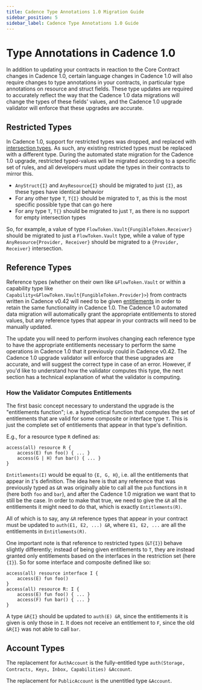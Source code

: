 ```yaml
---
title: Cadence Type Annotations 1.0 Migration Guide
sidebar_position: 5
sidebar_label: Cadence Type Annotations 1.0 Guide
---
```


# Type Annotations in Cadence 1.0

In addition to updating your contracts in reaction to the Core Contract changes in Cadence 1.0,
certain language changes in Cadence 1.0 will also require changes to type annotations in your contracts,
in particular type annotations on resource and struct fields.
These type updates are required to accurately reflect the way that the Cadence 1.0 data migrations will change
the types of these fields' values, and the Cadence 1.0 upgrade validator will enforce that these upgrades are accurate.

## Restricted Types

In Cadence 1.0, support for restricted types was dropped, and replaced with [intersection types](https://cadence-lang.org/docs/1.0/language/intersection-types).
As such, any existing restricted types must be replaced with a different type.
During the automated state migration for the Cadence 1.0 upgrade, restricted typed-values will be migrated according to a specific set of rules, and all developers must update the types in their contracts to mirror this.

* `AnyStruct{I}` and `AnyResource{I}` should be migrated to just `{I}`, as these types have identical behavior
* For any other type `T`, `T{I}` should be migrated to `T`, as this is the most specific possible type that can go here
* For any type `T`, `T{}` should be migrated to just `T`, as there is no support for empty intersection types

So, for example, a value of type `FlowToken.Vault{FungibleToken.Receiver}` should be migrated to just a `FlowToken.Vault` type,
while a value of type `AnyResource{Provider, Receiver}` should be migrated to a `{Provider, Receiver}` intersection.

## Reference Types

Reference types (whether on their own like `&FlowToken.Vault` or within a capability type like `Capability<&FlowToken.Vault{FungibleToken.Provider}>`)
from contracts written in Cadence v0.42 will need to be given
[entitlements](https://cadence-lang.org/docs/1.0/language/access-control#entitlements) in order to retain the same functionality
in Cadence 1.0.
The Cadence 1.0 automated data migration will automatically grant the appropriate entitlements to stored values,
but any reference types that appear in your contracts will need to be manually updated.

The update you will need to perform involves changing each reference type to have the appropriate entitlements necessary to perform
the same operations in Cadence 1.0 that it previously could in Cadence v0.42.
The Cadence 1.0 upgrade validator will enforce that these upgrades are accurate, and will suggest the correct type in case of an error.
However, if you'd like to understand how the validator computes this type, the next section has a technical explanation of what the validator is computing.

### How the Validator Computes Entitlements

The first basic concept necessary to understand the upgrade is the "entitlements function";
i.e. a hypothetical function that computes the set of entitlements that are valid for some composite or interface type `T`.
This is just the complete set of entitlements that appear in that type's definition.

E.g., for a resource type `R` defined as:

```cadence
access(all) resource R {
    access(E) fun foo() { ... }
    access(G | H) fun bar() { ... }
}
```

`Entitlements(I)` would be equal to `{E, G, H}`, i.e. all the entitlements that appear in `I`'s definition.
The idea here is that any reference that was previously typed as `&R` was originally able to call all
the `pub` functions in `R` (here both `foo` and `bar`), and after the Cadence 1.0 migration we want that to still be the case.
In order to make that true, we need to give the `&R` all the entitlements it might need to do that, which is exactly `Entitlements(R)`.

All of which is to say, any `&R` reference types that appear in your contract must be updated to `auth(E1, E2, ...) &R`, where `E1, E2, ...` are all
the entitlements in `Entitlements(R)`.

One important note is that reference to restricted types (`&T{I}`) behave slightly differently; instead of being given entitlements to `T`, they
are instead granted only entitlements based on the interfaces in the restriction set (here `{I}`). So for some interface and composite defined like so:

```cadence
access(all) resource interface I {
    access(E) fun foo()
}
access(all) resource R: I {
    access(E) fun foo() { ... }
    access(F) fun bar() { ... }
}
```

A type `&R{I}` should be updated to `auth(E) &R`, since the entitlements it is given is only those in `I`. It does not receive an entitlement to `F`, since
the old `&R{I}` was not able to call `bar`.

## Account Types

The replacement for `AuthAccount` is the fully-entitled type `auth(Storage, Contracts, Keys, Inbox, Capabilities) &Account`.

The replacement for `PublicAccount` is the unentitled type `&Account`.
